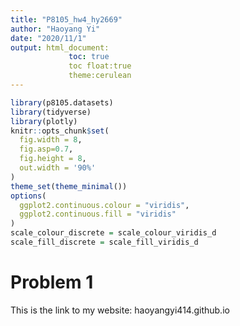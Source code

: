 ```yaml
---
title: "P8105_hw4_hy2669"
author: "Haoyang Yi"
date: "2020/11/1"
output: html_document:
             toc: true
             toc float:true
             theme:cerulean
---
```


```r
library(p8105.datasets)
library(tidyverse)
library(plotly)
knitr::opts_chunk$set(
  fig.width = 8,
  fig.asp=0.7,
  fig.height = 8,
  out.width = '90%'
)
theme_set(theme_minimal())
options(
  ggplot2.continuous.colour = "viridis",
  ggplot2.continuous.fill = "viridis"
)
scale_colour_discrete = scale_colour_viridis_d
scale_fill_discrete = scale_fill_viridis_d
```

# Problem 1
  This is the link to my website: haoyangyi414.github.io
